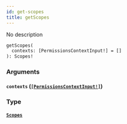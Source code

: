 ```yaml
---
id: get-scopes
title: getScopes
---
```


No description

```graphql
getScopes(
  contexts: [PermissionsContextInput!] = []
): Scopes!

```

### Arguments

#### `contexts` ([`[PermissionsContextInput!]`](/docs/graphql/inputs/permissions-context-input))

### Type

#### [`Scopes`](/docs/graphql/objects/scopes)
